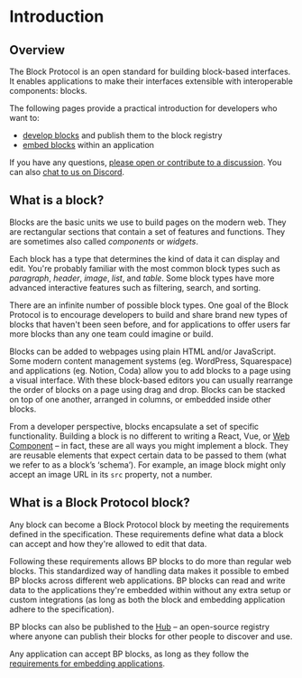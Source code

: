 # Introduction

## Overview

The Block Protocol is an open standard for building block-based interfaces. It enables applications to make their interfaces extensible with interoperable components: blocks.

The following pages provide a practical introduction for developers who want to:

- [develop blocks](/docs/developing-blocks) and publish them to the block registry
- [embed blocks](/docs/embedding-blocks) within an application

If you have any questions, [please open or contribute to a discussion](https://github.com/blockprotocol/blockprotocol/discussions). You can also [chat to us on Discord](/discord).

## What is a block?

Blocks are the basic units we use to build pages on the modern web. They are rectangular sections that contain a set of features and functions. They are sometimes also called _components_ or _widgets_.

Each block has a type that determines the kind of data it can display and edit. You're probably familiar with the most common block types such as _paragraph_, _header_, _image_, _list_, and _table_. Some block types have more advanced interactive features such as filtering, search, and sorting.

There are an infinite number of possible block types. One goal of the Block Protocol is to encourage developers to build and share brand new types of blocks that haven't been seen before, and for applications to offer users far more blocks than any one team could imagine or build.

Blocks can be added to webpages using plain HTML and/or JavaScript. Some modern content management systems (eg. WordPress, Squarespace) and applications (eg. Notion, Coda) allow you to add blocks to a page using a visual interface. With these block-based editors you can usually rearrange the order of blocks on a page using drag and drop. Blocks can be stacked on top of one another, arranged in columns, or embedded inside other blocks.

From a developer perspective, blocks encapsulate a set of specific functionality. Building a block is no different to writing a React, Vue, or [Web Component](https://en.wikipedia.org/wiki/Web_Components) – in fact, these are all ways you might implement a block. They are reusable elements that expect certain data to be passed to them (what we refer to as a block’s ‘schema’). For example, an image block might only accept an image URL in its `src` property, not a number.

## What is a Block Protocol block?

Any block can become a Block Protocol block by meeting the requirements defined in the specification. These requirements define what data a block can accept and how they're allowed to edit that data.

Following these requirements allows BP blocks to do more than regular web blocks. This standardized way of handling data makes it possible to embed BP blocks across different web applications. BP blocks can read and write data to the applications they're embedded within without any extra setup or custom integrations (as long as both the block and embedding application adhere to the specification).

BP blocks can also be published to the [Hub](/hub) – an open-source registry where anyone can publish their blocks for other people to discover and use.

Any application can accept BP blocks, as long as they follow the [requirements for embedding applications](/docs/embedding-blocks).

